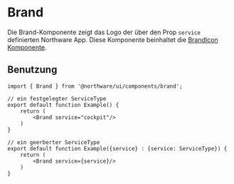 
<Meta of={BrandStories} />

# Brand

Die Brand-Komponente zeigt das Logo der über den Prop `service` definierten Northware App.
Diese Komponente beinhaltet die [BrandIcon Komponente](?path=/docs/components-base-brandicon--docs).

<ViewSource path="components/brand.tsx" />

<Canvas of={BrandStories.Cockpit} />
<Controls of={BrandStories.Cockpit} />

## Benutzung

```tsx
import { Brand } from '@northware/ui/components/brand';

// ein festgelegter ServiceType
export default function Example() {
    return (
        <Brand service="cockpit"/>
    )
}

// ein geerberter ServiceType
export default function Example({service} : {service: ServiceType}) {
    return (
        <Brand service={service}/>
    )
}
```

<Stories/>
